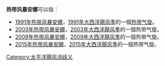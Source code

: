 '''热带风暴安娜'''可以指：
* [[1991年大西洋飓风季#热带风暴安娜|1991年热带风暴安娜]]，[[1991年大西洋飓风季|1991年大西洋飓风季]]的一個[[热带气旋|热带气旋]]。
* [[2003年热带风暴安娜|2003年热带风暴安娜]]，[[2003年大西洋飓风季|2003年大西洋飓风季]]的一個热带气旋。
* [[2009年热带风暴安娜|2009年热带风暴安娜]]，[[2009年大西洋飓风季|2009年大西洋飓风季]]的一個热带气旋。
* [[2015年热带风暴安娜|2015年热带风暴安娜]]，[[2015年大西洋飓风季|2015年大西洋飓风季]]的一個热带气旋。

[[Category:太平洋飓风消歧义|Category:太平洋飓风消歧义]]